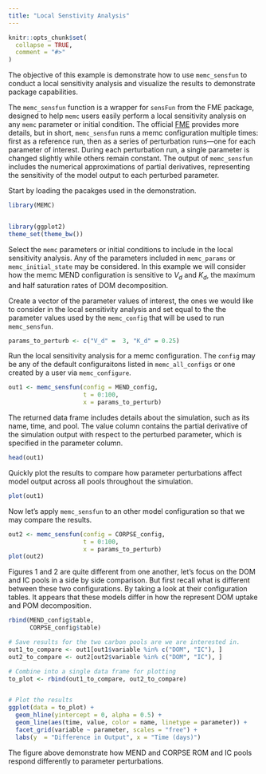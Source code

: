 ```yaml
---
title: "Local Senstivity Analysis"
---
```


```r
knitr::opts_chunk$set(
  collapse = TRUE,
  comment = "#>"
)
```

The objective of this example is demonstrate how to use `memc_sensfun` to conduct a local sensitivity analysis and visualize the results to demonstrate package capabilities. 


The `memc_sensfun` function is a wrapper for `sensFun` from the FME package, designed to help `memc` users easily perform a local sensitivity analysis on any `memc` parameter or initial condition. The official [FME](https://cran.r-project.org/web/packages/FME/FME.pdf) provides more details, but in short,  `memc_sensfun` runs a memc configuration multiple times: first as a reference run, then as a series of perturbation runs—one for each parameter of interest. During each perturbation run, a single parameter is changed slightly while others remain constant. The output of `memc_sensfun` includes the numerical approximations of partial derivatives, representing the sensitivity of the model output to each perturbed parameter.


Start by loading the pacakges used in the demonstration. 

```r
library(MEMC) 


library(ggplot2)
theme_set(theme_bw())
```

Select the `memc` parameters or initial conditions to include in the local sensitivity analysis. Any of the parameters included in `memc_params` or `memc_initial_state` may be considered. In this example we will consider how the memc MEND configuration is sensitive to $V_d$ and $K_d$, the maximum and half saturation rates of DOM decomposition. 


Create a vector of the parameter values of interest, the ones we would like to consider in the local sensitivity analysis and set equal to the the parameter values used by the `memc_config` that will be used to run `memc_sensfun`. 

```r
params_to_perturb <- c("V_d" =  3, "K_d" = 0.25)
```


Run the local sensitivity analysis for a memc configuration. The `config` may be any of the default configuraitons listed in `memc_all_configs` or one created by a user via `memc_configure`.

```r
out1 <- memc_sensfun(config = MEND_config,     
                     t = 0:100, 
                     x = params_to_perturb)
```


The returned data frame includes details about the simulation, such as its name, time, and pool. The value column contains the partial derivative of the simulation output with respect to the perturbed parameter, which is specified in the parameter column.

```r
head(out1)
```

Quickly plot the results to compare how parameter perturbations affect model output across all pools throughout the simulation. 

```r
plot(out1)
```

Now let's apply `memc_sensfun` to an other model configuration so that we may compare the results. 


```r
out2 <- memc_sensfun(config = CORPSE_config,     
                     t = 0:100, 
                     x = params_to_perturb)
plot(out2)
```



Figures 1 and 2 are quite different from one another, let's focus on the DOM and IC pools in a side by side comparison. But first recall what is different between these two configurations. By taking a look at their configuration tables. It appears that these models differ in how the represent DOM uptake and POM decomposition. 

```r
rbind(MEND_config$table, 
      CORPSE_config$table)
```


```r
# Save results for the two carbon pools are we are interested in. 
out1_to_compare <- out1[out1$variable %in% c("DOM", "IC"), ]
out2_to_compare <- out2[out2$variable %in% c("DOM", "IC"), ]

# Combine into a single data frame for plotting 
to_plot <- rbind(out1_to_compare, out2_to_compare)


# Plot the results 
ggplot(data = to_plot) + 
  geom_hline(yintercept = 0, alpha = 0.5) + 
  geom_line(aes(time, value, color = name, linetype = parameter)) + 
  facet_grid(variable ~ parameter, scales = "free") + 
  labs(y  = "Difference in Output", x = "Time (days)")
```
 
The figure above demonstrate how MEND and CORPSE ROM and IC pools respond differently to parameter perturbations. 





